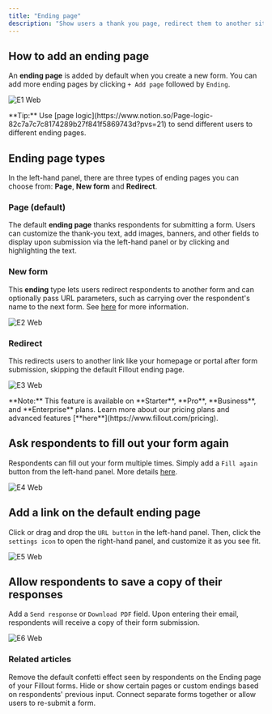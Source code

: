 ```yaml
---
title: "Ending page"
description: "Show users a thank you page, redirect them to another site or another form, or let them fill the form out again."
---
```


## How to add an ending page

An **ending page** is added by default when you create a new form. You can add more ending pages by clicking `+ Add page` followed by `Ending`.

![E1 Web](/images/e1.webp)

<Tip>
  **Tip:** Use [page logic](https://www.notion.so/Page-logic-82c7a7c7c8174289b27f841f5869743d?pvs=21) to send different users to different ending pages.
</Tip>

## **Ending page types**

In the left-hand panel, there are three types of ending pages you can choose from: **Page**, **New form** and **Redirect**.

### **Page (default)**

The default **ending page** thanks respondents for submitting a form. Users can customize the thank-you text, add images, banners, and other fields to display upon submission via the left-hand panel or by clicking and highlighting the text.

### **New form**

This **ending** type lets users redirect respondents to another form and can optionally pass URL parameters, such as carrying over the respondent's name to the next form. See [here](https://www.notion.so/Combine-and-repeat-forms-82087013ecd940788a50a28ac10b51e5?pvs=21) for more information.

![E2 Web](/images/e2.webp)

### **Redirect**

This redirects users to another link like your homepage or portal after form submission, skipping the default Fillout ending page.

![E3 Web](/images/e3.webp)

<Note>
  **Note:** This feature is available on **Starter**, **Pro**, **Business**, and **Enterprise** plans. Learn more about our pricing plans and advanced features [**here**](https://www.fillout.com/pricing).
</Note>

## Ask respondents to fill out your form again

Respondents can fill out your form multiple times. Simply add a `Fill again` button from the left-hand panel. More details [here](https://www.notion.so/Fill-again-button-f90d87eba10e4fbbaa9c4d1233300f2e?pvs=21).

![E4 Web](/images/e4.webp)

## Add a link on the default ending page

Click or drag and drop the `URL button` in the left-hand panel. Then, click the `settings icon` to open the right-hand panel, and customize it as you see fit.

![E5 Web](/images/e5.webp)

## Allow respondents to save a copy of their responses

Add a `Send response` or `Download PDF` field. Upon entering their email, respondents will receive a copy of their form submission.

![E6 Web](/images/e6.webp)

### **Related articles**

<CardGroup cols={3}>
  <Card title="Disable confetti effect" icon="party-horn" iconType="regular" color="#FFC738">
    Remove the default confetti effect seen by respondents on the Ending page of your Fillout forms.
  </Card>
  <Card title="Page logic" icon="diagram-project" iconType="regular" color="#FFC738">
    Hide or show certain pages or custom endings based on respondents' previous input.
  </Card>
  <Card title="Combine and repeat forms" icon="repeat-1" iconType="regular" color="#FFC738">
    Connect separate forms together or allow users to re-submit a form.
  </Card>
</CardGroup>